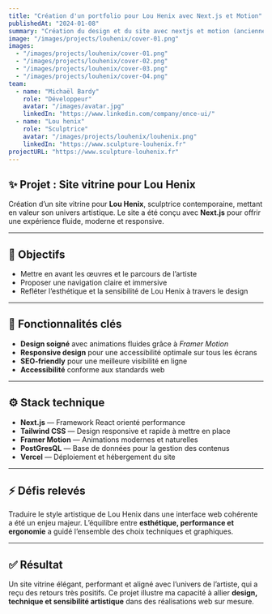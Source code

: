 ---
title: "Création d'un portfolio pour Lou Henix avec Next.js et Motion"
publishedAt: "2024-01-08"
summary: "Création du design et du site avec nextjs et motion (anciennement framer-motion)."
image: "/images/projects/louhenix/cover-01.png"
images:
  - "/images/projects/louhenix/cover-01.png"
  - "/images/projects/louhenix/cover-02.png"
  - "/images/projects/louhenix/cover-03.png"
  - "/images/projects/louhenix/cover-04.png"
team:
  - name: "Michaël Bardy"
    role: "Développeur"
    avatar: "/images/avatar.jpg"
    linkedIn: "https://www.linkedin.com/company/once-ui/"
  - name: "Lou henix"
    role: "Sculptrice"
    avatar: "/images/projects/louhenix/louhenix.png"
    linkedIn: "https://www.sculpture-louhenix.fr"
projectURL: "https://www.sculpture-louhenix.fr"
---
## ✨ Projet : Site vitrine pour Lou Henix

Création d’un site vitrine pour **Lou Henix**, sculptrice contemporaine, mettant en valeur son univers artistique.
Le site a été conçu avec **Next.js** pour offrir une expérience fluide, moderne et responsive.

---

## 🎯 Objectifs

* Mettre en avant les œuvres et le parcours de l’artiste
* Proposer une navigation claire et immersive
* Refléter l’esthétique et la sensibilité de Lou Henix à travers le design

---

## 🧩 Fonctionnalités clés

* **Design soigné** avec animations fluides grâce à *Framer Motion*
* **Responsive design** pour une accessibilité optimale sur tous les écrans
* **SEO-friendly** pour une meilleure visibilité en ligne
* **Accessibilité** conforme aux standards web

---

## ⚙️ Stack technique

* **Next.js** — Framework React orienté performance
* **Tailwind CSS** — Design responsive et rapide à mettre en place
* **Framer Motion** — Animations modernes et naturelles
* **PostGresQL** — Base de données pour la gestion des contenus
* **Vercel** — Déploiement et hébergement du site

---

## ⚡ Défis relevés

Traduire le style artistique de Lou Henix dans une interface web cohérente a été un enjeu majeur.
L’équilibre entre **esthétique, performance et ergonomie** a guidé l’ensemble des choix techniques et graphiques.

---

## ✅ Résultat

Un site vitrine élégant, performant et aligné avec l’univers de l’artiste, qui a reçu des retours très positifs.
Ce projet illustre ma capacité à allier **design, technique et sensibilité artistique** dans des réalisations web sur mesure.
